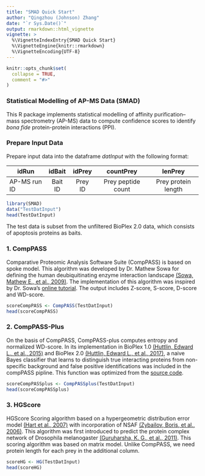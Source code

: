 ```yaml
---
title: "SMAD Quick Start"
author: "Qingzhou (Johnson) Zhang"
date: "`r Sys.Date()`"
output: rmarkdown::html_vignette
vignette: >
  %\VignetteIndexEntry{SMAD Quick Start}
  %\VignetteEngine{knitr::rmarkdown}
  %\VignetteEncoding{UTF-8}
---
```


```r
knitr::opts_chunk$set(
  collapse = TRUE,
  comment = "#>"
)
```

### Statistical Modelling of AP-MS Data (SMAD)
This R package implements statistical modelling of affinity purification–mass 
spectrometry (AP-MS) data to compute confidence scores to identify *bona fide* 
protein-protein interactions (PPI).

### Prepare Input Data
Prepare input data into the dataframe *datInput* with the following format:

|idRun|idBait|idPrey|countPrey|lenPrey|
|-----|:----:|:----:|:-------:|:-------:|
|AP-MS run ID|Bait ID|Prey ID|Prey peptide count|Prey protein length|


```r
library(SMAD)
data("TestDatInput")
head(TestDatInput)
```

The test data is subset from the unfiltered BioPlex 2.0 data, which consists of
apoptosis proteins as baits.

### 1. CompPASS

Comparative Proteomic Analysis Software Suite (CompPASS) is based on spoke 
model. This algorithm was developed by Dr. Mathew Sowa for defining the human 
deubiquitinating enzyme interaction landscape [(Sowa, Mathew E., et al., 
2009)][1]. The implementation of this 
algorithm was inspired by Dr. Sowa's [online tutorial][2]. 
The output includes Z-score, S-score, D-score and WD-score.

```r
scoreCompPASS <- CompPASS(TestDatInput)
head(scoreCompPASS)
```


### 2. CompPASS-Plus

On the basis of CompPASS, CompPASS-plus computes entropy and normalized 
WD-score. In its 
implementation in BioPlex 1.0 [(Huttlin, Edward L., et al., 2015)][3] and 
BioPlex 2.0 [(Huttlin, Edward L., et al., 2017)][4], a naive 
Bayes classifier that learns to distinguish true interacting proteins from 
non-specific background and false positive identifications was included in the 
compPASS pipline. This function was optimized from the [source code][5].


```r
scoreCompPASSplus <- CompPASSplus(TestDatInput)
head(scoreCompPASSplus)
```

### 3. HGScore

HGScore Scoring algorithm based on a hypergeometric distribution error model 
[(Hart et al., 2007)][6] with incorporation of 
NSAF [(Zybailov, Boris, et al., 2006)][7]. This algorithm was first introduced 
to predict the protein complex network of Drosophila melanogaster 
[(Guruharsha, K. G., et al., 2011)][8]. This scoring algorithm was based on
matrix model. Unlike CompPASS, we need protein length for each prey in 
the additional column.

```r
scoreHG <- HG(TestDatInput)
head(scoreHG)
```

[1]: https://doi.org/10.1016/j.cell.2009.04.042
[2]: http://besra.hms.harvard.edu/ipmsmsdbs/cgi-bin/tutorial.cgi
[3]: https://doi.org/10.1016/j.cell.2015.06.043
[4]: https://www.nature.com/articles/nature22366
[5]: https://github.com/dnusinow/cRomppass
[6]: https://doi.org/10.1186/1471-2105-8-236
[7]: https://doi.org/10.1021/pr060161n
[8]: https://doi.org/10.1016/j.cell.2011.08.047
